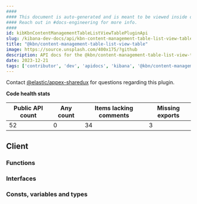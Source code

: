 ```yaml
---
####
#### This document is auto-generated and is meant to be viewed inside our experimental, new docs system.
#### Reach out in #docs-engineering for more info.
####
id: kibKbnContentManagementTableListViewTablePluginApi
slug: /kibana-dev-docs/api/kbn-content-management-table-list-view-table
title: "@kbn/content-management-table-list-view-table"
image: https://source.unsplash.com/400x175/?github
description: API docs for the @kbn/content-management-table-list-view-table plugin
date: 2023-12-21
tags: ['contributor', 'dev', 'apidocs', 'kibana', '@kbn/content-management-table-list-view-table']
---
```




Contact [@elastic/appex-sharedux](https://github.com/orgs/elastic/teams/appex-sharedux) for questions regarding this plugin.

**Code health stats**

| Public API count  | Any count | Items lacking comments | Missing exports |
|-------------------|-----------|------------------------|-----------------|
| 52 | 0 | 34 | 3 |

## Client

### Functions
<DocDefinitionList data={kbnContentManagementTableListViewTableObj.client.functions}/>

### Interfaces
<DocDefinitionList data={kbnContentManagementTableListViewTableObj.client.interfaces}/>

### Consts, variables and types
<DocDefinitionList data={kbnContentManagementTableListViewTableObj.client.misc}/>

